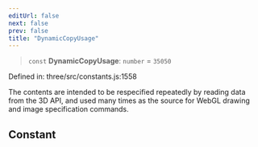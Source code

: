 ```yaml
---
editUrl: false
next: false
prev: false
title: "DynamicCopyUsage"
---
```


> `const` **DynamicCopyUsage**: `number` = `35050`

Defined in: three/src/constants.js:1558

The contents are intended to be respecified repeatedly by reading data from the 3D API, and used many times
as the source for WebGL drawing and image specification commands.

## Constant
